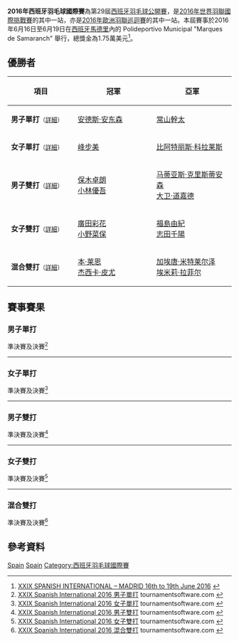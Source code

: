 {{noteTA|G1=Badminton}}
{{infobox badminton event
|name           = 2016年西班牙羽毛球國際賽
|image          = 
|size           = 
|caption        =
|dates          = 2016年6月16日－6月19日
|number_edition = 第29屆
|level          = 4A
|prize_money    = 1.75萬美元
|location       = {{ESP}}[[馬德里|馬德里]]
|venue          = Polideportivo Municipal "Marques de Samaranch"
|previous       = 2015年西班牙羽毛球國際賽 
|next           = 2017年西班牙羽毛球國際賽
}}
'''2016年西班牙羽毛球國際賽'''為第29屆[[西班牙羽毛球公開賽|西班牙羽毛球公開賽]]，是[[2016年世界羽聯國際挑戰賽|2016年世界羽聯國際挑戰賽]]的其中一站，亦是[[2016年歐洲羽聯巡迴賽|2016年歐洲羽聯巡迴賽]]的其中一站。本屆賽事於2016年6月16日至6月19日在[[西班牙|西班牙]][[馬德里|馬德里]]內的 Polideportivo Municipal "Marques de Samaranch" 舉行，總獎金為1.75萬美元<ref>[http://system.bwfbadminton.com/uploads/2016/04/25/Spanish%20International%202016-Invitation%20Form.pdf XXIX SPANISH INTERNATIONAL – MADRID 16th to 19th June 2016] {{Wayback|url=http://system.bwfbadminton.com/uploads/2016/04/25/Spanish%20International%202016-Invitation%20Form.pdf |date=20160808235257 }}{{en}}</ref>。

== 優勝者 ==
{| class=wikitable style="font-size:small"
!width="200"|項目
!width="250"|冠軍
!width="250"|亞軍
|-
|'''男子單打'''<small>（[[#男子單打|詳細]]）</small>
|{{flagicon|DEN}} [[安德斯·安东森|安德斯·安东森]]
|{{flagicon|JPN}} [[常山幹太|常山幹太]]
|-
|'''女子單打'''<small>（[[#女子單打|詳細]]）</small>
|{{flagicon|JPN}} [[峰步美|峰步美]]
|{{flagicon|ESP}} [[比阿特丽斯·科拉莱斯|比阿特丽斯·科拉莱斯]]
|-
|'''男子雙打'''<small>（[[#男子雙打|詳細]]）</small>
|{{flagicon|JPN}} [[保木卓朗|保木卓朗]]<br/>{{flagicon|JPN}} [[小林優吾|小林優吾]]
|{{flagicon|DEN}} [[马蒂亚斯·克里斯蒂安森|马蒂亚斯·克里斯蒂安森]]<br/>{{flagicon|DEN}} [[大卫·道嘉德|大卫·道嘉德]]
|-
|'''女子雙打'''<small>（[[#女子雙打|詳細]]）</small>
|{{flagicon|JPN}} [[廣田彩花|廣田彩花]]<br/>{{flagicon|JPN}} [[小野菜保|小野菜保]]
|{{flagicon|JPN}} [[福島由紀|福島由紀]]<br/>{{flagicon|JPN}} [[志田千陽|志田千陽]]
|-
|'''混合雙打'''<small>（[[#混合雙打|詳細]]）</small>
|{{flagicon|ENG}} [[本·莱恩|本·莱恩]]<br/>{{flagicon|ENG}} [[杰西卡·皮尤|杰西卡·皮尤]]
|{{flagicon|FRA}} [[加埃唐·米特莱尔泽|加埃唐·米特莱尔泽]]<br/>{{flagicon|FRA}} [[埃米莉·拉菲尔|埃米莉·拉菲尔]]
|}

== 賽事賽果 ==
=== 男子單打 ===
;準決賽及決賽<ref name="MS">[https://bwf.tournamentsoftware.com/sport/draw.aspx?id=F65A5F67-7D22-4187-A0DD-86F87EFA2449&draw=2 XXIX Spanish International 2016 男子單打] tournamentsoftware.com {{en}}</ref>
{{4TeamBracket-Tennis3-v2
| team-width=200
| RD1-seed1=1
| RD1-team1={{flagicon|ESP}} [[巴勃罗·阿维安|巴勃罗·阿维安]]
| RD1-score1-1=16
| RD1-score1-2=16
| RD1-score1-3=
| RD1-seed2=6
| RD1-team2='''{{flagicon|DEN}} [[安德斯·安东森|安德斯·安东森]]
| RD1-score2-1='''21
| RD1-score2-2='''21
| RD1-score2-3=

| RD1-seed3=
| RD1-team3='''{{flagicon|JPN}} [[常山幹太|常山幹太]]
| RD1-score3-1=14
| RD1-score3-2='''21
| RD1-score3-3='''21
| RD1-seed4=2
| RD1-team4={{flagicon|DEN}} [[埃米尔·霍尔斯特|埃米尔·霍尔斯特]]
| RD1-score4-1='''21
| RD1-score4-2=16
| RD1-score4-3=11

| RD2-seed1=6
| RD2-team1='''{{flagicon|DEN}} [[安德斯·安东森|安德斯·安东森]]
| RD2-score1-1=14
| RD2-score1-2='''22
| RD2-score1-3='''21
| RD2-seed2=
| RD2-team2={{flagicon|JPN}} [[常山幹太|常山幹太]]
| RD2-score2-1='''21
| RD2-score2-2=20
| RD2-score2-3=18
}}
----

=== 女子單打 ===
;準決賽及決賽<ref name="WS">[https://bwf.tournamentsoftware.com/sport/draw.aspx?id=F65A5F67-7D22-4187-A0DD-86F87EFA2449&draw=4 XXIX Spanish International 2016 女子單打] tournamentsoftware.com {{en}}</ref>
{{4TeamBracket-Tennis3-v2
| team-width=200
| RD1-seed1=1
| RD1-team1='''{{flagicon|ESP}} [[比阿特丽斯·科拉莱斯|比阿特丽斯·科拉莱斯]]
| RD1-score1-1='''21
| RD1-score1-2='''21
| RD1-score1-3=
| RD1-seed2=3
| RD1-team2={{flagicon|DEN}} [[纳塔利娅·科克·罗泽|纳塔利娅·科克·罗泽]]
| RD1-score2-1=19
| RD1-score2-2=19
| RD1-score2-3=

| RD1-seed3=
| RD1-team3='''{{flagicon|JPN}} [[峰步美|峰步美]]
| RD1-score3-1='''21
| RD1-score3-2='''21
| RD1-score3-3=
| RD1-seed4=2
| RD1-team4={{flagicon|DEN}} [[米娅·布里西费尔特|米娅·布里西费尔特]]
| RD1-score4-1=12
| RD1-score4-2=9
| RD1-score4-3=

| RD2-seed1=1
| RD2-team1={{flagicon|ESP}} [[比阿特丽斯·科拉莱斯|比阿特丽斯·科拉莱斯]]
| RD2-score1-1=17
| RD2-score1-2=13
| RD2-score1-3=
| RD2-seed2=
| RD2-team2='''{{flagicon|JPN}} [[峰步美|峰步美]]
| RD2-score2-1='''21
| RD2-score2-2='''21
| RD2-score2-3=
}}
----

=== 男子雙打 ===
;準決賽及決賽<ref name="MD">[https://bwf.tournamentsoftware.com/sport/draw.aspx?id=F65A5F67-7D22-4187-A0DD-86F87EFA2449&draw=5 XXIX Spanish International 2016 男子雙打] tournamentsoftware.com {{en}}</ref>
{{4TeamBracket-Tennis3-v2
| team-width=200
| RD1-seed1=1
| RD1-team1='''{{nowrap|{{flagicon|DEN}} [[马蒂亚斯·克里斯蒂安森|马蒂亚斯·克里斯蒂安森]]<br/> {{flagicon|DEN}} [[大卫·道嘉德|大卫·道嘉德]]}}
| RD1-score1-1=13
| RD1-score1-2='''27
| RD1-score1-3='''21
| RD1-seed2=3
| RD1-team2={{flagicon|ENG}} [[彼得·布里格斯|彼得·布里格斯]]<br/> {{flagicon|ENG}} [[汤姆·沃尔芬登|汤姆·沃尔芬登]]
| RD1-score2-1='''21
| RD1-score2-2=25
| RD1-score2-3=17

| RD1-seed3=4
| RD1-team3={{flagicon|DEN}} [[卡斯珀·安东森|卡斯珀·安东森]]<br/> {{flagicon|DEN}} [[尼克拉斯·诺尔|尼克拉斯·诺尔]]
| RD1-score3-1='''21
| RD1-score3-2=22
| RD1-score3-3=17
| RD1-seed4=2
| RD1-team4='''{{flagicon|JPN}} [[保木卓朗|保木卓朗]]<br/> {{flagicon|JPN}} [[小林優吾|小林優吾]]
| RD1-score4-1=9
| RD1-score4-2='''24
| RD1-score4-3='''21

| RD2-seed1=1
| RD2-team1={{nowrap|{{flagicon|DEN}} [[马蒂亚斯·克里斯蒂安森|马蒂亚斯·克里斯蒂安森]]<br/> {{flagicon|DEN}} [[大卫·道嘉德|大卫·道嘉德]]}}
| RD2-score1-1=10
| RD2-score1-2=6
| RD2-score1-3=
| RD2-seed2=2
| RD2-team2='''{{flagicon|JPN}} [[保木卓朗|保木卓朗]]<br/> {{flagicon|JPN}} [[小林優吾|小林優吾]]
| RD2-score2-1='''21
| RD2-score2-2='''21
| RD2-score2-3=
}}
----

=== 女子雙打 ===
;準決賽及決賽<ref name="WD">[https://bwf.tournamentsoftware.com/sport/draw.aspx?id=F65A5F67-7D22-4187-A0DD-86F87EFA2449&draw=6 XXIX Spanish International 2016 女子雙打] tournamentsoftware.com {{en}}</ref>
{{4TeamBracket-Tennis3-v2
| team-width=200
| RD1-seed1=
| RD1-team1='''{{flagicon|JPN}} [[福島由紀|福島由紀]]<br/> {{flagicon|JPN}} [[志田千陽|志田千陽]]
| RD1-score1-1='''21
| RD1-score1-2='''21
| RD1-score1-3=
| RD1-seed2=4
| RD1-team2={{nowrap|{{flagicon|DEN}} [[伊琳娜·阿美莱·安德森|伊琳娜·阿美莱·安德森]]<br/> {{flagicon|DEN}} [[茱莉·达瓦尔·雅各布森|茱莉·达瓦尔·雅各布森]]}}
| RD1-score2-1=17
| RD1-score2-2=4
| RD1-score2-3=

| RD1-seed3=
| RD1-team3={{flagicon|FRA}} [[洛林·鲍曼|洛林·鲍曼]]<br/> {{flagicon|FRA}} [[奥德丽·方丹|奥德丽·方丹]]
| RD1-score3-1=12
| RD1-score3-2=11
| RD1-score3-3=
| RD1-seed4=
| RD1-team4='''{{flagicon|JPN}} [[廣田彩花|廣田彩花]]<br/> {{flagicon|JPN}} [[小野菜保|小野菜保]]
| RD1-score4-1='''21
| RD1-score4-2='''21
| RD1-score4-3=

| RD2-seed1=
| RD2-team1={{flagicon|JPN}} [[福島由紀|福島由紀]]<br/> {{flagicon|JPN}} [[志田千陽|志田千陽]]
| RD2-score1-1=14
| RD2-score1-2='''21
| RD2-score1-3=19
| RD2-seed2=
| RD2-team2='''{{flagicon|JPN}} [[廣田彩花|廣田彩花]]<br/> {{flagicon|JPN}} [[小野菜保|小野菜保]]
| RD2-score2-1='''21
| RD2-score2-2=13
| RD2-score2-3='''21
}}
----

=== 混合雙打 ===
;準決賽及決賽<ref name="XD">[https://bwf.tournamentsoftware.com/sport/draw.aspx?id=F65A5F67-7D22-4187-A0DD-86F87EFA2449&draw=7 XXIX Spanish International 2016 混合雙打] tournamentsoftware.com {{en}}</ref>
{{4TeamBracket-Tennis3-v2
| team-width=200
| RD1-seed1=
| RD1-team1='''{{flagicon|FRA}} [[加埃唐·米特莱尔泽|加埃唐·米特莱尔泽]]<br/> {{flagicon|FRA}} [[埃米莉·拉菲尔|埃米莉·拉菲尔]]
| RD1-score1-1='''21
| RD1-score1-2='''21
| RD1-score1-3=
| RD1-seed2=3
| RD1-team2={{flagicon|ENG}} [[格雷戈里·梅尔斯|格雷戈里·梅尔斯]]<br/> {{flagicon|ENG}} [[珍妮·穆尔|珍妮·穆尔]]
| RD1-score2-1=16
| RD1-score2-2=18
| RD1-score2-3=

| RD1-seed3=4
| RD1-team3='''{{flagicon|ENG}} [[本·莱恩|本·莱恩]]<br/> {{flagicon|ENG}} [[杰西卡·皮尤|杰西卡·皮尤]]
| RD1-score3-1='''21
| RD1-score3-2='''22
| RD1-score3-3=
| RD1-seed4=
| RD1-team4={{flagicon|CZE}} [[雅各布·比特曼|雅各布·比特曼]]<br/> {{flagicon|CZE}} [[阿尔泽比塔·巴索娃|阿尔泽比塔·巴索娃]]
| RD1-score4-1=13
| RD1-score4-2=20
| RD1-score4-3=

| RD2-seed1=
| RD2-team1={{flagicon|FRA}} [[加埃唐·米特莱尔泽|加埃唐·米特莱尔泽]]<br/> {{flagicon|FRA}} [[埃米莉·拉菲尔|埃米莉·拉菲尔]]
| RD2-score1-1=14
| RD2-score1-2='''21
| RD2-score1-3=14
| RD2-seed2=4
| RD2-team2='''{{flagicon|ENG}} [[本·莱恩|本·莱恩]]<br/> {{flagicon|ENG}} [[杰西卡·皮尤|杰西卡·皮尤]]
| RD2-score2-1='''21
| RD2-score2-2=15
| RD2-score2-3='''21
}}

== 參考資料 ==
{{Reflist}}

[[Category:2016年世界羽聯國際挑戰賽|Spain]]
[[Category:2016年歐洲羽聯巡迴賽|Spain]]
[[Category:西班牙羽毛球國際賽|Category:西班牙羽毛球國際賽]]